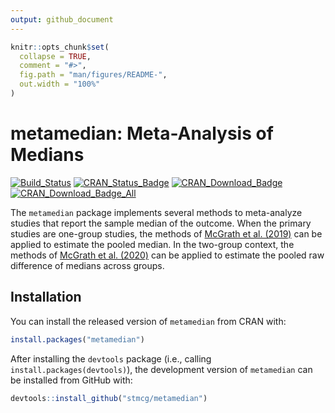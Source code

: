 ```yaml
---
output: github_document
---
```


<!-- README.md is generated from README.Rmd. Please edit that file -->

```r
knitr::opts_chunk$set(
  collapse = TRUE,
  comment = "#>",
  fig.path = "man/figures/README-",
  out.width = "100%"
)
```
# metamedian: Meta-Analysis of Medians

[![Build_Status](https://travis-ci.org/stmcg/metamedian.svg?branch=master)](https://travis-ci.org/stmcg/metamedian)
[![CRAN_Status_Badge](https://www.r-pkg.org/badges/version/metamedian)](https://cran.r-project.org/package=metamedian)
[![CRAN_Download_Badge](https://cranlogs.r-pkg.org/badges/metamedian)](https://www.r-pkg.org/pkg/metamedian)
[![CRAN_Download_Badge_All](https://cranlogs.r-pkg.org/badges/grand-total/metamedian)](https://www.r-pkg.org/pkg/metamedian)

The `metamedian` package implements several methods to meta-analyze studies that report the sample median of the outcome. When the primary studies are one-group studies, the methods of [McGrath et al. (2019)](https://onlinelibrary.wiley.com/doi/abs/10.1002/sim.8013?af=R) can be applied to estimate the pooled median. In the two-group context, the methods of [McGrath et al. (2020)](https://onlinelibrary.wiley.com/doi/abs/10.1002/bimj.201900036) can be applied to estimate the pooled raw difference of medians across groups.

## Installation

You can install the released version of `metamedian` from CRAN with:

``` r
install.packages("metamedian")
```

After installing the `devtools` package (i.e., calling `install.packages(devtools)`), the development version of `metamedian` can be installed from GitHub with:
``` r
devtools::install_github("stmcg/metamedian")
```

